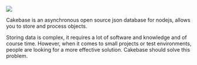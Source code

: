 <Image src="https://raw.githubusercontent.com/erwinkulasic/Cakebase/master/.github/assets/header.jpg" zoom />

<div style="">

</div>

Cakebase is an asynchronous open source json database for nodejs, allows you to store and process objects.

Storing data is complex, it requires a lot of software and knowledge and of course time. However, when it comes to small projects or test environments, people are looking for a more effective solution. Cakebase should solve this problem.
